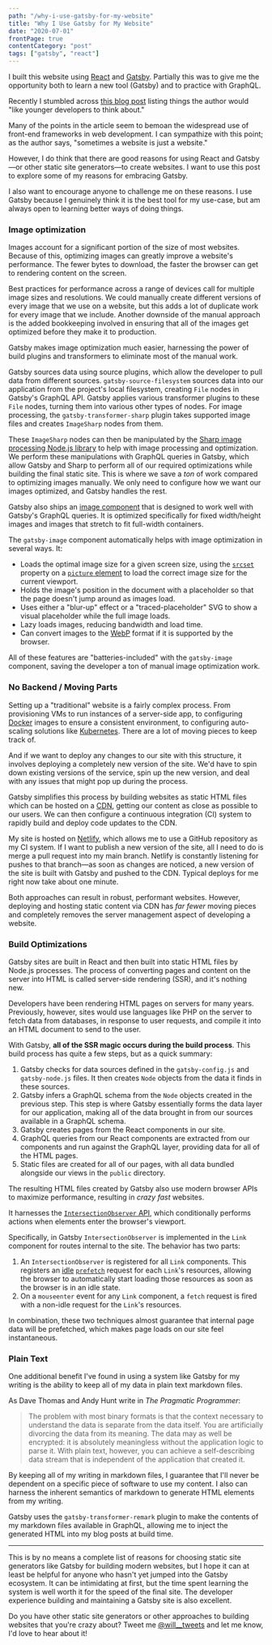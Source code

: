 ```yaml
---
path: "/why-i-use-gatsby-for-my-website"
title: "Why I Use Gatsby for My Website"
date: "2020-07-01"
frontPage: true
contentCategory: "post"
tags: ["gatsby", "react"]
---
```


I built this website using [React](https://reactjs.org/) and [Gatsby](https://www.gatsbyjs.org/). Partially this was to give me the opportunity both to learn a new tool (Gatsby) and to practice with GraphQL.

Recently I stumbled across [this blog post](https://beesbuzz.biz/blog/2934-Advice-to-young-web-developers) listing things the author would "like younger developers to think about."

Many of the points in the article seem to bemoan the widespread use of front-end frameworks in web development. I can sympathize with this point; as the author says, "sometimes a website is just a website."

However, I do think that there are good reasons for using React and Gatsby&mdash;or other static site generators&mdash;to create websites. I want to use this post to explore some of my reasons for embracing Gatsby.

I also want to encourage anyone to challenge me on these reasons. I use Gatsby because I genuinely think it is the best tool for my use-case, but am always open to learning better ways of doing things.

### Image optimization

Images account for a significant portion of the size of most websites. Because of this, optimizing images can greatly improve a website's performance. The fewer bytes to download, the faster the browser can get to rendering content on the screen.

Best practices for performance across a range of devices call for multiple image sizes and resolutions. We could manually create different versions of every image that we use on a website, but this adds a lot of duplicate work for every image that we include. Another downside of the manual approach is the added bookkeeping involved in ensuring that all of the images get optimized before they make it to production.

Gatsby makes image optimization much easier, harnessing the power of build plugins and transformers to eliminate most of the manual work.

Gatsby sources data using source plugins, which allow the developer to pull data from different sources. `gatsby-source-filesystem` sources data into our application from the project's local filesystem, creating `File` nodes in Gatsby's GraphQL API. Gatsby applies various transformer plugins to these `File` nodes, turning them into various other types of nodes. For image processing, the `gatsby-transformer-sharp` plugin takes supported image files and creates `ImageSharp` nodes from them.

These `ImageSharp` nodes can then be manipulated by the [Sharp image processing Node.js library](https://github.com/lovell/sharp) to help with image processing and optimization. We perform these manipulations with GraphQL queries in Gatsby, which allow Gatsby and Sharp to perform all of our required optimizations while building the final static site. This is where we save a _ton_ of work compared to optimizing images manually. We only need to configure how we want our images optimized, and Gatsby handles the rest.

Gatsby also ships an [image component](https://www.gatsbyjs.org/packages/gatsby-image/) that is designed to work well with Gatsby's GraphQL queries. It is optimized specifically for fixed width/height images and images that stretch to fit full-width containers.

The `gatsby-image` component automatically helps with image optimization in several ways. It:

- Loads the optimal image size for a given screen size, using the [`srcset`](https://developer.mozilla.org/en-US/docs/Web/API/HTMLImageElement/srcset) property on a [`picture` element](https://developer.mozilla.org/en-US/docs/Web/HTML/Element/picture) to load the correct image size for the current viewport.
- Holds the image's position in the document with a placeholder so that the page doesn't jump around as images load.
- Uses either a "blur-up" effect or a "traced-placeholder" SVG to show a visual placeholder while the full image loads.
- Lazy loads images, reducing bandwidth and load time.
- Can convert images to the [WebP](https://developers.google.com/speed/webp/) format if it is supported by the browser.

All of these features are "batteries-included" with the `gatsby-image` component, saving the developer a ton of manual image optimization work.

### No Backend / Moving Parts

Setting up a "traditional" website is a fairly complex process. From provisioning VMs to run instances of a server-side app, to configuring [Docker](https://www.docker.com/) images to ensure a consistent environment, to configuring auto-scaling solutions like [Kubernetes](https://kubernetes.io/). There are a lot of moving pieces to keep track of.

And if we want to deploy any changes to our site with this structure, it involves deploying a completely new version of the site. We'd have to spin down existing versions of the service, spin up the new version, and deal with any issues that might pop up during the process.

Gatsby simplifies this process by building websites as static HTML files which can be hosted on a [CDN](https://developer.mozilla.org/en-US/docs/Glossary/CDN), getting our content as close as possible to our users. We can then configure a continuous integration (CI) system to rapidly build and deploy code updates to the CDN.

My site is hosted on [Netlify](https://www.netlify.com/), which allows me to use a GitHub repository as my CI system. If I want to publish a new version of the site, all I need to do is merge a pull request into my main branch. Netlify is constantly listening for pushes to that branch&mdash;as soon as changes are noticed, a new version of the site is built with Gatsby and pushed to the CDN. Typical deploys for me right now take about one minute.

Both approaches can result in robust, performant websites. However, deploying and hosting static content via CDN has _far fewer_ moving pieces and completely removes the server management aspect of developing a website.

### Build Optimizations

Gatsby sites are built in React and then built into static HTML files by Node.js processes. The process of converting pages and content on the server into HTML is called server-side rendering (SSR), and it's nothing new.

Developers have been rendering HTML pages on servers for many years. Previously, however, sites would use languages like PHP on the server to fetch data from databases, in response to user requests, and compile it into an HTML document to send to the user.

With Gatsby, **all of the SSR magic occurs during the build process**. This build process has quite a few steps, but as a quick summary:

1. Gatsby checks for data sources defined in the `gatsby-config.js` and `gatsby-node.js` files. It then creates `Node` objects from the data it finds in these sources.
2. Gatsby infers a GraphQL schema from the `Node` objects created in the previous step. This step is where Gatsby essentially forms the data layer for our application, making all of the data brought in from our sources available in a GraphQL schema.
3. Gatsby creates pages from the React components in our site.
4. GraphQL queries from our React components are extracted from our components and run against the GraphQL layer, providing data for all of the HTML pages.
5. Static files are created for all of our pages, with all data bundled alongside our views in the `public` directory.

The resulting HTML files created by Gatsby also use modern browser APIs to maximize performance, resulting in _crazy fast_ websites.

It harnesses the [`IntersectionObserver` API](https://developer.mozilla.org/en-US/docs/Web/API/Intersection_Observer_API), which conditionally performs actions when elements enter the browser's viewport.

Specifically, in Gatsby `IntersectionObserver` is implemented in the `Link` component for routes internal to the site. The behavior has two parts:

1. An `IntersectionObserver` is registered for all `Link` components. This registers an [idle](https://developer.mozilla.org/en-US/docs/Web/API/Window/requestIdleCallback) [`prefetch`](https://developer.mozilla.org/en-US/docs/Web/HTTP/Link_prefetching_FAQ) request for each `Link`'s resources, allowing the browser to automatically start loading those resources as soon as the browser is in an idle state.
2. On a `mouseenter` event for any `Link` component, a `fetch` request is fired with a non-idle request for the `Link`'s resources.

In combination, these two techniques almost guarantee that internal page data will be prefetched, which makes page loads on our site feel instantaneous.

### Plain Text

One additional benefit I've found in using a system like Gatsby for my writing is the ability to keep all of my data in plain text markdown files.

As Dave Thomas and Andy Hunt write in _The Pragmatic Programmer_:

> The problem with most binary formats is that the context necessary to understand the data is separate from the data itself. You are artificially divorcing the data from its meaning. The data may as well be encrypted: it is absolutely meaningless without the application logic to parse it. With plain text, however, you can achieve a self-describing data stream that is independent of the application that created it.

By keeping all of my writing in markdown files, I guarantee that I'll never be dependent on a specific piece of software to use my content. I also can harness the inherent semantics of markdown to generate HTML elements from my writing.

Gatsby uses the `gatsby-transformer-remark` plugin to make the contents of my markdown files available in GraphQL, allowing me to inject the generated HTML into my blog posts at build time.

---

This is by no means a complete list of reasons for choosing static site generators like Gatsby for building modern websites, but I hope it can at least be helpful for anyone who hasn't yet jumped into the Gatsby ecosystem. It can be intimidating at first, but the time spent learning the system is well worth it for the speed of the final site. The developer experience building and maintaining a Gatsby site is also excellent.

Do you have other static site generators or other approaches to building websites that you're crazy about? Tweet me [@will\_\_tweets](https://twitter.com/will__tweets) and let me know, I'd love to hear about it!
